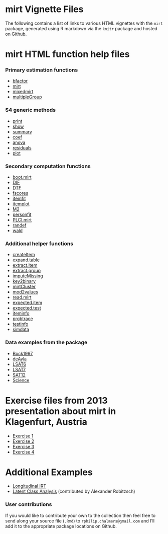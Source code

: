 mirt Vignette Files
=====================

The following contains a list of links to various HTML vignettes with the `mirt` package, 
generated using R markdown via the `knitr` package and hosted on Github.  

# mirt HTML function help files

### Primary estimation functions

- [bfactor](http://philchalmers.github.io/mirt/html/bfactor.html)
- [mirt](http://philchalmers.github.io/mirt/html/mirt.html)
- [mixedmirt](http://philchalmers.github.io/mirt/html/mixedmirt.html)
- [multipleGroup](http://philchalmers.github.io/mirt/html/multipleGroup.html)

### S4 generic methods

- [print](http://philchalmers.github.io/mirt/html/print-method.html)
- [show](http://philchalmers.github.io/mirt/html/show-method.html)
- [summary](http://philchalmers.github.io/mirt/html/summary-method.html)
- [coef](http://philchalmers.github.io/mirt/html/coef-method.html)
- [anova](http://philchalmers.github.io/mirt/html/anova-method.html)
- [residuals](http://philchalmers.github.io/mirt/html/residuals-method.html)
- [plot](http://philchalmers.github.io/mirt/html/plot-method.html)

### Secondary computation functions

- [boot.mirt](http://philchalmers.github.io/mirt/html/boot.mirt.html)
- [DIF](http://philchalmers.github.io/mirt/html/DIF.html)
- [DTF](http://philchalmers.github.io/mirt/html/DTF.html)
- [fscores](http://philchalmers.github.io/mirt/html/fscores.html)
- [itemfit](http://philchalmers.github.io/mirt/html/itemfit.html)
- [itemplot](http://philchalmers.github.io/mirt/html/itemplot.html)
- [M2](http://philchalmers.github.io/mirt/html/M2.html)
- [personfit](http://philchalmers.github.io/mirt/html/personfit.html)
- [PLCI.mirt](http://philchalmers.github.io/mirt/html/PLCI.mirt.html)
- [randef](http://philchalmers.github.io/mirt/html/randef.html)
- [wald](http://philchalmers.github.io/mirt/html/wald.html)

### Additional helper functions

- [createItem](http://philchalmers.github.io/mirt/html/createItem.html)
- [expand.table](http://philchalmers.github.io/mirt/html/expand.table.html)
- [extract.item](http://philchalmers.github.io/mirt/html/extract.item.html)
- [extract.group](http://philchalmers.github.io/mirt/html/extract.group.html)
- [imputeMissing](http://philchalmers.github.io/mirt/html/imputeMissing.html)
- [key2binary](http://philchalmers.github.io/mirt/html/key2binary.html)
- [mirtCluster](http://philchalmers.github.io/mirt/html/mirtCluster.html)
- [mod2values](http://philchalmers.github.io/mirt/html/mod2values.html)
- [read.mirt](http://philchalmers.github.io/mirt/html/read.mirt.html)
- [expected.item](http://philchalmers.github.io/mirt/html/expected.item.html)
- [expected.test](http://philchalmers.github.io/mirt/html/expected.test.html)
- [iteminfo](http://philchalmers.github.io/mirt/html/iteminfo.html)
- [probtrace](http://philchalmers.github.io/mirt/html/probtrace.html)
- [testinfo](http://philchalmers.github.io/mirt/html/testinfo.html)
- [simdata](http://philchalmers.github.io/mirt/html/simdata.html)

### Data examples from the package

- [Bock1997](http://philchalmers.github.io/mirt/html/Bock1997.html)
- [deAyla](http://philchalmers.github.io/mirt/html/deAyala.html)
- [LSAT6](http://philchalmers.github.io/mirt/html/LSAT6.html)
- [LSAT7](http://philchalmers.github.io/mirt/html/LSAT7.html)
- [SAT12](http://philchalmers.github.io/mirt/html/SAT12.html)
- [Science](http://philchalmers.github.io/mirt/html/Science.html)

# Exercise files from 2013 presentation about mirt in Klagenfurt, Austria

- [Exercise 1](http://philchalmers.github.io/mirt/html/Exercise_01.html)
- [Exercise 2](http://philchalmers.github.io/mirt/html/Exercise_02.html)
- [Exercise 3](http://philchalmers.github.io/mirt/html/Exercise_03.html)
- [Exercise 4](http://philchalmers.github.io/mirt/html/Exercise_04.html)

# Additional Examples

- [Longitudinal IRT](http://philchalmers.github.io/mirt/html/Longitudinal-IRT.html)
- [Latent Class Analysis](http://philchalmers.github.io/mirt/html/mirt_lca3__2014-08-10_1215.html) 
  (contributed by Alexander Robitzsch)

### User contributions

If you would like to contribute your own to the collection then feel free to send along your 
source file (`.Rmd`) to `rphilip.chalmers@gmail.com` and I'll add it to the appropriate package 
locations on Github. 

